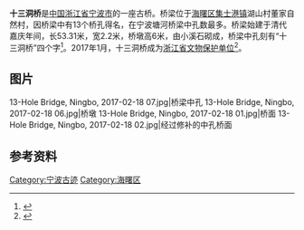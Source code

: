 {{coord|29.884276|N|121.407175|E|format=dms|display=title}}
{{文物保护单位
| 级别 = 省级
| 省区市 = 浙江省
| 名称 = 十三洞桥
| 图片 = 13-Hole_Bridge, Ningbo, 2017-02-18 08.jpg
| 所在 = [[宁波市|宁波市]][[海曙区|海曙区]]集士港镇
| 分类 = 古建筑
| 时代 = 清
| 编号 = 7-99
| 登录 = 2017年1月13日
}}
'''十三洞桥'''是[[中国|中国]][[浙江省|浙江省]][[宁波市|宁波市]]的一座古桥。桥梁位于[[海曙区|海曙区]][[集士港镇|集士港镇]]湖山村董家自然村，因桥梁中有13个桥孔得名，在宁波塘河桥梁中孔数最多。桥梁始建于清代嘉庆年间，长53.31米，宽2.2米，桥墩高6米，由小溪石砌成，桥梁中孔刻有“十三洞桥”四个字<ref>{{cite web|url=http://www.nbwb.net/pd_wwbh/info.aspx?Id=1731&type=2|title=十三洞桥|publisher=宁波文化遗产保护网|date=2006-04-25|accessdate=2017-01-31|archive-date=2020-11-01|archive-url=https://web.archive.org/web/20201101004337/http://www.nbwb.net/pd_wwbh/info.aspx?Id=1731&type=2|dead-url=no}}</ref>。2017年1月，十三洞桥成为[[浙江省文物保护单位|浙江省文物保护单位]]<ref>{{cite web|publisher=浙江省人民政府|title=浙江省人民政府关于公布第七批省级文物保护单位的通知|url=http://www.zj.gov.cn/art/2017/1/24/art_12460_290351.html|date=2017-01-19|accessdate=2017-01-28|archive-url=https://web.archive.org/web/20180612143624/http://www.zj.gov.cn/art/2017/1/24/art_12460_290351.html|archive-date=2018-06-12|dead-url=yes}}</ref>。

== 图片 ==
<gallery>
13-Hole Bridge, Ningbo, 2017-02-18 07.jpg|桥梁中孔
13-Hole Bridge, Ningbo, 2017-02-18 06.jpg|桥墩
13-Hole Bridge, Ningbo, 2017-02-18 01.jpg|桥面
13-Hole Bridge, Ningbo, 2017-02-18 02.jpg|经过修补的中孔桥面
</gallery>

== 参考资料 ==
{{commonscat|Thirteen-hole Bridge}}
{{reflist}}

{{宁波市境内的浙江省文物保护单位}}
{{Ningbo-stub}}

[[Category:宁波古迹|Category:宁波古迹]]
[[Category:海曙区|Category:海曙区]]